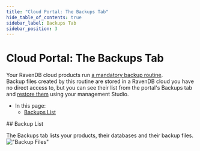 ```yaml
---
title: "Cloud Portal: The Backups Tab"
hide_table_of_contents: true
sidebar_label: Backups Tab
sidebar_position: 3
---
```



# Cloud Portal: The Backups Tab

<Admonition type="note" title="">

Your RavenDB cloud products run [a mandatory backup routine](../../cloud/cloud-backup-and-restore.mdx#the-mandatory-backup-routine).  
Backup files created by this routine are stored in a RavenDB cloud you have no direct access to, but you can see their list 
from the portal's Backups tab and [restore them](../../cloud/cloud-backup-and-restore.mdx#restore-mandatory-backup-files) using your 
management Studio.  

* In this page:  
   * [Backups List](../../cloud/portal/cloud-portal-backups-tab.mdx#backup-files)  
</Admonition>
## Backup List 

The Backups tab lists your products, their databases and their backup files.  
!["Backup Files"](./assets/portal-backups-tab-generate-backup-link-button.png)  



